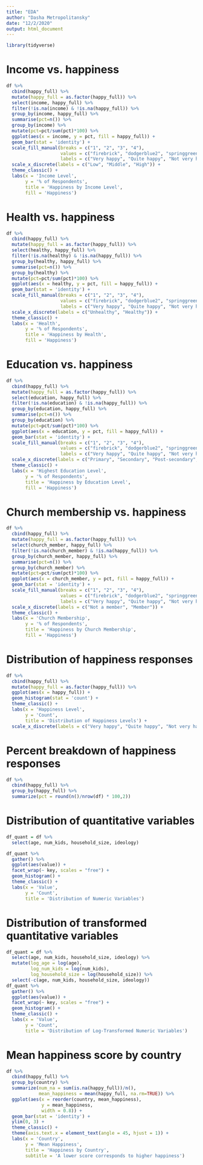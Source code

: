 ```yaml
---
title: "EDA"
author: "Dasha Metropolitansky"
date: "12/2/2020"
output: html_document
---
```


```r
library(tidyverse)
```

# Income vs. happiness
```r
df %>% 
  cbind(happy_full) %>% 
  mutate(happy_full = as.factor(happy_full)) %>%
  select(income, happy_full) %>%
  filter(!is.na(income) & !is.na(happy_full)) %>%
  group_by(income, happy_full) %>% 
  summarise(pct=n()) %>% 
  group_by(income) %>% 
  mutate(pct=pct/sum(pct)*100) %>%
  ggplot(aes(x = income, y = pct, fill = happy_full)) + 
  geom_bar(stat = 'identity') + 
  scale_fill_manual(breaks = c("1", "2", "3", "4"),
                    values = c("firebrick", "dodgerblue2", "springgreen4", "chocolate1"),
                    labels = c("Very happy", "Quite happy", "Not very happy", "Not at all happy")) +
  scale_x_discrete(labels = c("Low", "Middle", "High")) +
  theme_classic() +
  labs(x = 'Income Level',
       y = '% of Respondents',
       title = 'Happiness by Income Level',
       fill = 'Happiness')
```

# Health vs. happiness
```r
df %>% 
  cbind(happy_full) %>% 
  mutate(happy_full = as.factor(happy_full)) %>%
  select(healthy, happy_full) %>%
  filter(!is.na(healthy) & !is.na(happy_full)) %>%
  group_by(healthy, happy_full) %>% 
  summarise(pct=n()) %>% 
  group_by(healthy) %>% 
  mutate(pct=pct/sum(pct)*100) %>%
  ggplot(aes(x = healthy, y = pct, fill = happy_full)) + 
  geom_bar(stat = 'identity') + 
  scale_fill_manual(breaks = c("1", "2", "3", "4"),
                    values = c("firebrick", "dodgerblue2", "springgreen4", "chocolate1"),
                    labels = c("Very happy", "Quite happy", "Not very happy", "Not at all happy")) +
  scale_x_discrete(labels = c("Unhealthy", "Healthy")) +
  theme_classic() +
  labs(x = 'Health',
       y = '% of Respondents',
       title = 'Happiness by Health',
       fill = 'Happiness')
```

# Education vs. happiness
```r
df %>% 
  cbind(happy_full) %>% 
  mutate(happy_full = as.factor(happy_full)) %>%
  select(education, happy_full) %>%
  filter(!is.na(education) & !is.na(happy_full)) %>%
  group_by(education, happy_full) %>% 
  summarise(pct=n()) %>% 
  group_by(education) %>% 
  mutate(pct=pct/sum(pct)*100) %>%
  ggplot(aes(x = education, y = pct, fill = happy_full)) + 
  geom_bar(stat = 'identity') + 
  scale_fill_manual(breaks = c("1", "2", "3", "4"),
                    values = c("firebrick", "dodgerblue2", "springgreen4", "chocolate1"),
                    labels = c("Very happy", "Quite happy", "Not very happy", "Not at all happy")) +
  scale_x_discrete(labels = c("Primary", "Secondary", "Post-secondary", "Tertiary")) +
  theme_classic() +
  labs(x = 'Highest Education Level',
       y = '% of Respondents',
       title = 'Happiness by Education Level',
       fill = 'Happiness')
```

# Church membership vs. happiness
```r
df %>% 
  cbind(happy_full) %>% 
  mutate(happy_full = as.factor(happy_full)) %>%
  select(church_member, happy_full) %>%
  filter(!is.na(church_member) & !is.na(happy_full)) %>%
  group_by(church_member, happy_full) %>% 
  summarise(pct=n()) %>% 
  group_by(church_member) %>% 
  mutate(pct=pct/sum(pct)*100) %>%
  ggplot(aes(x = church_member, y = pct, fill = happy_full)) + 
  geom_bar(stat = 'identity') + 
  scale_fill_manual(breaks = c("1", "2", "3", "4"),
                    values = c("firebrick", "dodgerblue2", "springgreen4", "chocolate1"),
                    labels = c("Very happy", "Quite happy", "Not very happy", "Not at all happy")) +
  scale_x_discrete(labels = c("Not a member", "Member")) +
  theme_classic() +
  labs(x = 'Church Membership',
       y = '% of Respondents',
       title = 'Happiness by Church Membership',
       fill = 'Happiness')
```

# Distribution of happiness responses
```r
df %>% 
  cbind(happy_full) %>% 
  mutate(happy_full = as.factor(happy_full)) %>%
  ggplot(aes(x = happy_full)) + 
  geom_histogram(stat = 'count') + 
  theme_classic() + 
  labs(x = 'Happiness Level',
       y = 'Count',
       title = 'Distribution of Happiness Levels') + 
  scale_x_discrete(labels = c("Very happy", "Quite happy", "Not very happy", "Not at all happy", "NA"))
```

# Percent breakdown of happiness responses
```r
df %>% 
  cbind(happy_full) %>% 
  group_by(happy_full) %>%
  summarize(pct = round(n()/nrow(df) * 100,2))
```

# Distribution of quantitative variables
```r
df_quant = df %>%
  select(age, num_kids, household_size, ideology)

df_quant %>% 
  gather() %>% 
  ggplot(aes(value)) +
  facet_wrap(~ key, scales = "free") +
  geom_histogram() + 
  theme_classic() +
  labs(x = 'Value',
       y = 'Count',
       title = 'Distribution of Numeric Variables')
```

# Distribution of transformed quantitative variables
```r

df_quant = df %>%
  select(age, num_kids, household_size, ideology) %>% 
  mutate(log_age = log(age),
         log_num_kids = log(num_kids),
         log_household_size = log(household_size)) %>% 
  select(-c(age, num_kids, household_size, ideology))
df_quant %>% 
  gather() %>% 
  ggplot(aes(value)) +
  facet_wrap(~ key, scales = "free") +
  geom_histogram() + 
  theme_classic() +
  labs(x = 'Value',
       y = 'Count',
       title = 'Distribution of Log-Transformed Numeric Variables')
```

# Mean happiness score by country
```r
df %>%
  cbind(happy_full) %>% 
  group_by(country) %>% 
  summarize(num_na = sum(is.na(happy_full))/n(),
            mean_happiness = mean(happy_full, na.rm=TRUE)) %>% 
  ggplot(aes(x = reorder(country, mean_happiness),
             y = mean_happiness,
             width = 0.8)) + 
  geom_bar(stat = 'identity') + 
  ylim(0, 3) +
  theme_classic() + 
  theme(axis.text.x = element_text(angle = 45, hjust = 1)) + 
  labs(x = 'Country',
       y = 'Mean Happiness', 
       title = 'Happiness by Country',
       subtitle = 'A lower score corresponds to higher happiness')
```


